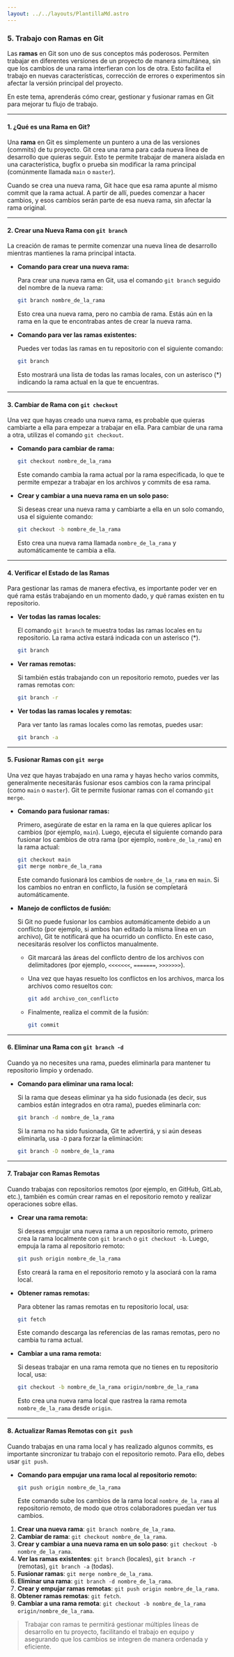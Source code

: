 ```yaml
---
layout: ../../layouts/PlantillaMd.astro
---
```



<EtiquetaPost curso = "Habilidades" asignatura = "Git"/>

### 5. **Trabajo con Ramas en Git**

Las **ramas** en Git son uno de sus conceptos más poderosos. Permiten trabajar en diferentes versiones de un proyecto de manera simultánea, sin que los cambios de una rama interfieran con los de otra. Esto facilita el trabajo en nuevas características, corrección de errores o experimentos sin afectar la versión principal del proyecto.

En este tema, aprenderás cómo crear, gestionar y fusionar ramas en Git para mejorar tu flujo de trabajo.

---

#### **1. ¿Qué es una Rama en Git?**

Una **rama** en Git es simplemente un puntero a una de las versiones (commits) de tu proyecto. Git crea una rama para cada nueva línea de desarrollo que quieras seguir. Esto te permite trabajar de manera aislada en una característica, bugfix o prueba sin modificar la rama principal (comúnmente llamada `main` o `master`).

Cuando se crea una nueva rama, Git hace que esa rama apunte al mismo commit que la rama actual. A partir de allí, puedes comenzar a hacer cambios, y esos cambios serán parte de esa nueva rama, sin afectar la rama original.

---

#### **2. Crear una Nueva Rama con `git branch`**

La creación de ramas te permite comenzar una nueva línea de desarrollo mientras mantienes la rama principal intacta.

- **Comando para crear una nueva rama:**

  Para crear una nueva rama en Git, usa el comando `git branch` seguido del nombre de la nueva rama:

  ```bash
  git branch nombre_de_la_rama
  ```

  Esto crea una nueva rama, pero no cambia de rama. Estás aún en la rama en la que te encontrabas antes de crear la nueva rama.

- **Comando para ver las ramas existentes:**

  Puedes ver todas las ramas en tu repositorio con el siguiente comando:

  ```bash
  git branch
  ```

  Esto mostrará una lista de todas las ramas locales, con un asterisco (*) indicando la rama actual en la que te encuentras.

---

#### **3. Cambiar de Rama con `git checkout`**

Una vez que hayas creado una nueva rama, es probable que quieras cambiarte a ella para empezar a trabajar en ella. Para cambiar de una rama a otra, utilizas el comando `git checkout`.

- **Comando para cambiar de rama:**

  ```bash
  git checkout nombre_de_la_rama
  ```

  Este comando cambia la rama actual por la rama especificada, lo que te permite empezar a trabajar en los archivos y commits de esa rama.

- **Crear y cambiar a una nueva rama en un solo paso:**

  Si deseas crear una nueva rama y cambiarte a ella en un solo comando, usa el siguiente comando:

  ```bash
  git checkout -b nombre_de_la_rama
  ```

  Esto crea una nueva rama llamada `nombre_de_la_rama` y automáticamente te cambia a ella.

---

#### **4. Verificar el Estado de las Ramas**

Para gestionar las ramas de manera efectiva, es importante poder ver en qué rama estás trabajando en un momento dado, y qué ramas existen en tu repositorio.

- **Ver todas las ramas locales:**

  El comando `git branch` te muestra todas las ramas locales en tu repositorio. La rama activa estará indicada con un asterisco (*).

  ```bash
  git branch
  ```

- **Ver ramas remotas:**

  Si también estás trabajando con un repositorio remoto, puedes ver las ramas remotas con:

  ```bash
  git branch -r
  ```

- **Ver todas las ramas locales y remotas:**

  Para ver tanto las ramas locales como las remotas, puedes usar:

  ```bash
  git branch -a
  ```

---

#### **5. Fusionar Ramas con `git merge`**

Una vez que hayas trabajado en una rama y hayas hecho varios commits, generalmente necesitarás fusionar esos cambios con la rama principal (como `main` o `master`). Git te permite fusionar ramas con el comando `git merge`.

- **Comando para fusionar ramas:**

  Primero, asegúrate de estar en la rama en la que quieres aplicar los cambios (por ejemplo, `main`). Luego, ejecuta el siguiente comando para fusionar los cambios de otra rama (por ejemplo, `nombre_de_la_rama`) en la rama actual:

  ```bash
  git checkout main
  git merge nombre_de_la_rama
  ```

  Este comando fusionará los cambios de `nombre_de_la_rama` en `main`. Si los cambios no entran en conflicto, la fusión se completará automáticamente.

- **Manejo de conflictos de fusión:**

  Si Git no puede fusionar los cambios automáticamente debido a un conflicto (por ejemplo, si ambos han editado la misma línea en un archivo), Git te notificará que ha ocurrido un conflicto. En este caso, necesitarás resolver los conflictos manualmente.

  - Git marcará las áreas del conflicto dentro de los archivos con delimitadores (por ejemplo, `<<<<<<<`, `=======`, `>>>>>>>`).
  - Una vez que hayas resuelto los conflictos en los archivos, marca los archivos como resueltos con:

    ```bash
    git add archivo_con_conflicto
    ```

  - Finalmente, realiza el commit de la fusión:

    ```bash
    git commit
    ```

---

#### **6. Eliminar una Rama con `git branch -d`**

Cuando ya no necesites una rama, puedes eliminarla para mantener tu repositorio limpio y ordenado.

- **Comando para eliminar una rama local:**

  Si la rama que deseas eliminar ya ha sido fusionada (es decir, sus cambios están integrados en otra rama), puedes eliminarla con:

  ```bash
  git branch -d nombre_de_la_rama
  ```

  Si la rama no ha sido fusionada, Git te advertirá, y si aún deseas eliminarla, usa `-D` para forzar la eliminación:

  ```bash
  git branch -D nombre_de_la_rama
  ```

---

#### **7. Trabajar con Ramas Remotas**

Cuando trabajas con repositorios remotos (por ejemplo, en GitHub, GitLab, etc.), también es común crear ramas en el repositorio remoto y realizar operaciones sobre ellas.

- **Crear una rama remota:**

  Si deseas empujar una nueva rama a un repositorio remoto, primero crea la rama localmente con `git branch` o `git checkout -b`. Luego, empuja la rama al repositorio remoto:

  ```bash
  git push origin nombre_de_la_rama
  ```

  Esto creará la rama en el repositorio remoto y la asociará con la rama local.

- **Obtener ramas remotas:**

  Para obtener las ramas remotas en tu repositorio local, usa:

  ```bash
  git fetch
  ```

  Este comando descarga las referencias de las ramas remotas, pero no cambia tu rama actual.

- **Cambiar a una rama remota:**

  Si deseas trabajar en una rama remota que no tienes en tu repositorio local, usa:

  ```bash
  git checkout -b nombre_de_la_rama origin/nombre_de_la_rama
  ```

  Esto crea una nueva rama local que rastrea la rama remota `nombre_de_la_rama` desde `origin`.

---

#### **8. Actualizar Ramas Remotas con `git push`**

Cuando trabajas en una rama local y has realizado algunos commits, es importante sincronizar tu trabajo con el repositorio remoto. Para ello, debes usar `git push`.

- **Comando para empujar una rama local al repositorio remoto:**

  ```bash
  git push origin nombre_de_la_rama
  ```

  Este comando sube los cambios de la rama local `nombre_de_la_rama` al repositorio remoto, de modo que otros colaboradores puedan ver tus cambios.


1. **Crear una nueva rama**: `git branch nombre_de_la_rama`.
2. **Cambiar de rama**: `git checkout nombre_de_la_rama`.
3. **Crear y cambiar a una nueva rama en un solo paso**: `git checkout -b nombre_de_la_rama`.
4. **Ver las ramas existentes**: `git branch` (locales), `git branch -r` (remotas), `git branch -a` (todas).
5. **Fusionar ramas**: `git merge nombre_de_la_rama`.
6. **Eliminar una rama**: `git branch -d nombre_de_la_rama`.
7. **Crear y empujar ramas remotas**: `git push origin nombre_de_la_rama`.
8. **Obtener ramas remotas**: `git fetch`.
9. **Cambiar a una rama remota**: `git checkout -b nombre_de_la_rama origin/nombre_de_la_rama`.

>Trabajar con ramas te permitirá gestionar múltiples líneas de desarrollo en tu proyecto, facilitando el trabajo en equipo y asegurando que los cambios se integren de manera ordenada y eficiente.